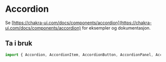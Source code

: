 
<Meta title="Komponenter/Accordion" />

# Accordion

Se [https://chakra-ui.com/docs/components/accordion](https://chakra-ui.com/docs/components/accordion) for eksempler og dokumentasjon.

## Ta i bruk

```jsx
import { Accordion, AccordionItem, AccordionButton, AccordionPanel, AccordionIcon } from "@kvib/react";
```
